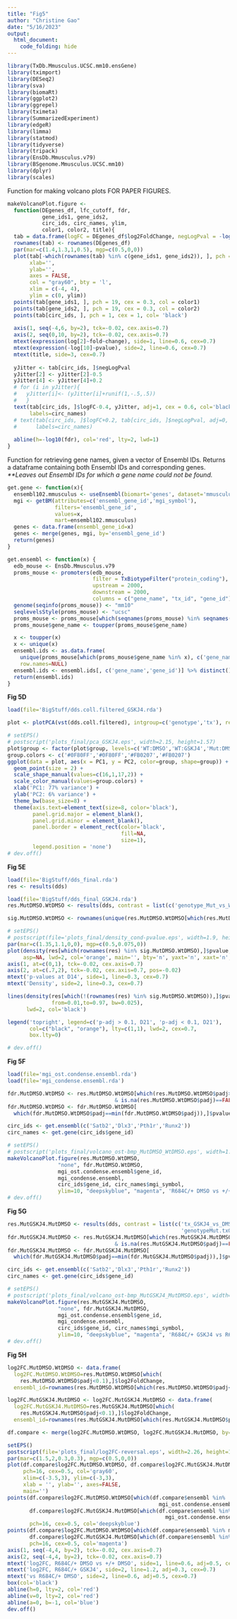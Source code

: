 ```yaml
---
title: "Fig5"
author: "Christine Gao"
date: "5/16/2023"
output: 
  html_document:
    code_folding: hide
---
```

```r
library(TxDb.Mmusculus.UCSC.mm10.ensGene)
library(tximport)
library(DESeq2)
library(sva)
library(biomaRt)
library(ggplot2)
library(ggrepel)
library(tximeta)
library(SummarizedExperiment)
library(edgeR)
library(limma)
library(statmod)
library(tidyverse)
library(tripack)
library(EnsDb.Mmusculus.v79)
library(BSgenome.Mmusculus.UCSC.mm10)
library(dplyr)
library(scales)
```

Function for making volcano plots FOR PAPER FIGURES.
```r
makeVolcanoPlot.figure <- 
  function(DEgenes_df, lfc_cutoff, fdr, 
           gene_ids1, gene_ids2, 
           circ_ids, circ_names, ylim, 
           color1, color2, title){
  tab = data.frame(logFC = DEgenes_df$log2FoldChange, negLogPval = -log10(DEgenes_df$pvalue))
  rownames(tab) <- rownames(DEgenes_df)
  par(mar=c(1.4,1.3,1,0.5), mgp=c(0.5,0,0))
  plot(tab[-which(rownames(tab) %in% c(gene_ids1, gene_ids2)), ], pch = 19, cex = 0.25, 
       xlab='',
       ylab='',
       axes = FALSE,
       col = "gray60", bty = 'l', 
       xlim = c(-4, 4), 
       ylim = c(0, ylim))
  points(tab[gene_ids1, ], pch = 19, cex = 0.3, col = color1)
  points(tab[gene_ids2, ], pch = 19, cex = 0.3, col = color2)
  points(tab[circ_ids, ], pch = 1, cex = 1, col= 'black')
  
  axis(1, seq(-4,6, by=2), tck=-0.02, cex.axis=0.7)
  axis(2, seq(0,10, by=2), tck=-0.02, cex.axis=0.7)
  mtext(expression(log[2]~fold~change), side=1, line=0.6, cex=0.7)
  mtext(expression(-log[10]~pvalue), side=2, line=0.6, cex=0.7)
  mtext(title, side=3, cex=0.7)
  
  yJitter <- tab[circ_ids, ]$negLogPval
  yJitter[2] <- yJitter[2]-0.5
  yJitter[4] <- yJitter[4]+0.2
  # for (i in yJitter){
  #   yJitter[i]<- (yJitter[i]+runif(1,-.5,.5))
  #   }
  text(tab[circ_ids, ]$logFC-0.4, yJitter, adj=1, cex = 0.6, col='black',font=3,
       labels=circ_names)
  # text(tab[circ_ids, ]$logFC+0.2, tab[circ_ids, ]$negLogPval, adj=0, cex = 0.6, col='black',font=3,
  #      labels=circ_names)
 
  abline(h=-log10(fdr), col='red', lty=2, lwd=1)
}
```

Function for retrieving gene names, given a vector of Ensembl IDs. Returns a dataframe containing both Ensembl IDs and corresponding genes. <i>**Leaves out Ensembl IDs for which a gene name could not be found.</i>
```r
get.gene <- function(x){
  ensembl102.mmusculus <- useEnsembl(biomart='genes', dataset='mmusculus_gene_ensembl', version=102)
  mgi <- getBM(attributes=c('ensembl_gene_id','mgi_symbol'),
               filters='ensembl_gene_id',
               values=x,
               mart=ensembl102.mmusculus)
  genes <- data.frame(ensembl_gene_id=x)
  genes <- merge(genes, mgi, by='ensembl_gene_id')
  return(genes)
}
```

```r
get.ensembl <- function(x) {
  edb_mouse <- EnsDb.Mmusculus.v79
  proms_mouse <- promoters(edb_mouse, 
                           filter = TxBiotypeFilter("protein_coding"), 
                           upstream = 2000, 
                           downstream = 2000, 
                           columns = c("gene_name", "tx_id", "gene_id"))
  genome(seqinfo(proms_mouse)) <- "mm10"
  seqlevelsStyle(proms_mouse) <- "ucsc"
  proms_mouse <- proms_mouse[which(seqnames(proms_mouse) %in% seqnames(Mmusculus)[1:21])]
  proms_mouse$gene_name <- toupper(proms_mouse$gene_name)

  x <- toupper(x)
  x <- unique(x)
  ensembl.ids <- as.data.frame(
    unique(proms_mouse[which(proms_mouse$gene_name %in% x), c('gene_name','gene_id')]),
    row.names=NULL)
  ensembl.ids <- ensembl.ids[, c('gene_name','gene_id')] %>% distinct()
  return(ensembl.ids)
}
```

<b>Fig 5D</b>
```r
load(file='BigStuff/dds.coll.filtered_GSKJ4.rda')

plot <- plotPCA(vst(dds.coll.filtered), intgroup=c('genotype','tx'), returnData=TRUE)

# setEPS()
# postscript('plots_final/pca_GSKJ4.eps', width=2.15, height=1.57)
plot$group <- factor(plot$group, levels=c('WT:DMSO','WT:GSKJ4','Mut:DMSO','Mut:GSKJ4'))
group.colors <- c('#0F80FF','#0F80FF','#FB0207','#FB0207')
ggplot(data = plot, aes(x = PC1, y = PC2, color=group, shape=group)) + 
  geom_point(size = 2) + 
  scale_shape_manual(values=c(16,1,17,2)) +
  scale_color_manual(values=group.colors) + 
  xlab('PC1: 77% variance') +
  ylab('PC2: 6% variance') +
  theme_bw(base_size=8) +
  theme(axis.text=element_text(size=8, color='black'),
        panel.grid.major = element_blank(),
        panel.grid.minor = element_blank(),
        panel.border = element_rect(color='black',
                                    fill=NA,
                                    size=1),
        legend.position = 'none')
# dev.off()
```

<b>Fig 5E</b>
```r
load(file='BigStuff/dds_final.rda')
res <- results(dds)

load(file='BigStuff/dds_final_GSKJ4.rda')
res.MutDMSO.WtDMSO <- results(dds, contrast = list(c('genotype_Mut_vs_WT'))) # Mut_DMSO vs WT_DMSO

sig.MutDMSO.WtDMSO <- rownames(unique(res.MutDMSO.WtDMSO[which(res.MutDMSO.WtDMSO$padj<0.1),]))

# setEPS()
# postscript(file='plots_final/density_cond-pvalue.eps', width=1.9, height=1.57)
par(mar=c(1.35,1.1,0,0), mgp=c(0.5,0.075,0))
plot(density(res[which(rownames(res) %in% sig.MutDMSO.WtDMSO),]$pvalue, from=0.01,to=0.97, bw=0.025), 
     asp=NA, lwd=2, col='orange', main='', bty='n', yaxt='n', xaxt='n', ylab='', xlab='')
axis(1, at=c(0,1), tck=-0.02, cex.axis=0.7)
axis(2, at=c(.7,2), tck=-0.02, cex.axis=0.7, pos=-0.02)
mtext('p-values at D14', side=1, line=0.3, cex=0.7)
mtext('Density', side=2, line=0.3, cex=0.7)

lines(density(res[which(!(rownames(res) %in% sig.MutDMSO.WtDMSO)),]$pvalue, 
              from=0.01,to=0.97, bw=0.025),
      lwd=2, col='black')

legend('topright', legend=c('p-adj > 0.1, D21', 'p-adj < 0.1, D21'),
       col=c("black", "orange"), lty=c(1,1), lwd=2, cex=0.7,
       box.lty=0)

# dev.off()
```

<b>Fig 5F</b>
```r
load(file='mgi_ost.condense.ensembl.rda')
load(file='mgi_condense.ensembl.rda')

fdr.MutDMSO.WtDMSO <- res.MutDMSO.WtDMSO[which(res.MutDMSO.WtDMSO$padj>0.1 
                                  & is.na(res.MutDMSO.WtDMSO$padj)==FALSE),]
fdr.MutDMSO.WtDMSO <- fdr.MutDMSO.WtDMSO[
  which(fdr.MutDMSO.WtDMSO$padj==min(fdr.MutDMSO.WtDMSO$padj)),]$pvalue[1]

circ_ids <- get.ensembl(c('Satb2','Dlx3','Pth1r','Runx2'))
circ_names <- get.gene(circ_ids$gene_id)

# setEPS()
# postscript('plots_final/volcano_ost-bmp_MutDMSO_WtDMSO.eps', width=1.96, height=1.96)
makeVolcanoPlot.figure(res.MutDMSO.WtDMSO,
                "none", fdr.MutDMSO.WtDMSO,
                mgi_ost.condense.ensembl$gene_id,
                mgi_condense.ensembl,
                circ_ids$gene_id, circ_names$mgi_symbol,
                ylim=10, "deepskyblue", "magenta", 'R684C/+ DMSO vs +/+ DMSO')
# dev.off()
```

<b>Fig 5G</b>
```r
res.MutGSKJ4.MutDMSO <- results(dds, contrast = list(c('tx_GSKJ4_vs_DMSO',
                                                       'genotypeMut.txGSKJ4'))) # Mut_GSKJ4 vs Mut_DMSO
fdr.MutGSKJ4.MutDMSO <- res.MutGSKJ4.MutDMSO[which(res.MutGSKJ4.MutDMSO$padj>0.1 
                                  & is.na(res.MutGSKJ4.MutDMSO$padj)==FALSE),]
fdr.MutGSKJ4.MutDMSO <- fdr.MutGSKJ4.MutDMSO[
  which(fdr.MutGSKJ4.MutDMSO$padj==min(fdr.MutGSKJ4.MutDMSO$padj)),]$pvalue[1]

circ_ids <- get.ensembl(c('Satb2','Dlx3','Pth1r','Runx2'))
circ_names <- get.gene(circ_ids$gene_id)

# setEPS()
# postscript('plots_final/volcano_ost-bmp_MutGSKJ4_MutDMSO.eps', width=1.96, height=1.96)
makeVolcanoPlot.figure(res.MutGSKJ4.MutDMSO,
                "none", fdr.MutGSKJ4.MutDMSO,
                mgi_ost.condense.ensembl$gene_id,
                mgi_condense.ensembl,
                circ_ids$gene_id, circ_names$mgi_symbol,
                ylim=10, "deepskyblue", "magenta", 'R684C/+ GSKJ4 vs R684C/+ DMSO')
# dev.off()
```

<b>Fig 5H</b>
```r
log2FC.MutDMSO.WtDMSO <- data.frame(
  log2FC.MutDMSO.WtDMSO=res.MutDMSO.WtDMSO[which(
    res.MutDMSO.WtDMSO$padj<0.1),]$log2FoldChange,
  ensembl_id=rownames(res.MutDMSO.WtDMSO[which(res.MutDMSO.WtDMSO$padj<0.1),]))

log2FC.MutGSKJ4.MutDMSO <- log2FC.MutGSKJ4.MutDMSO <- data.frame(
  log2FC.MutGSKJ4.MutDMSO=res.MutGSKJ4.MutDMSO[which(
    res.MutGSKJ4.MutDMSO$padj<0.1),]$log2FoldChange,
  ensembl_id=rownames(res.MutGSKJ4.MutDMSO[which(res.MutGSKJ4.MutDMSO$padj<0.1),]))

df.compare <- merge(log2FC.MutDMSO.WtDMSO, log2FC.MutGSKJ4.MutDMSO, by='ensembl_id')

setEPS()
postscript(file='plots_final/log2FC-reversal.eps', width=2.26, height=1.57)
par(mar=c(1.5,2,0.3,0.3), mgp=c(0.5,0,0))
plot(df.compare$log2FC.MutDMSO.WtDMSO, df.compare$log2FC.MutGSKJ4.MutDMSO,
     pch=16, cex=0.5, col='gray60',
     xlim=c(-3.5,3), ylim=c(-3,3),
     xlab = '', ylab='', axes=FALSE, 
     main='')
points(df.compare$log2FC.MutDMSO.WtDMSO[which(df.compare$ensembl %in%
                                                mgi_ost.condense.ensembl$gene_id)],
       df.compare$log2FC.MutGSKJ4.MutDMSO[which(df.compare$ensembl %in%
                                                  mgi_ost.condense.ensembl$gene_id)],
       pch=16, cex=0.5, col='deepskyblue')
points(df.compare$log2FC.MutDMSO.WtDMSO[which(df.compare$ensembl %in% mgi_condense.ensembl)],
       df.compare$log2FC.MutGSKJ4.MutDMSO[which(df.compare$ensembl %in% mgi_condense.ensembl)],
       pch=16, cex=0.5, col='magenta')
axis(1, seq(-4,4, by=2), tck=-0.02, cex.axis=0.7)
axis(2, seq(-4,4, by=2), tck=-0.02, cex.axis=0.7)
mtext('log2FC, R684C/+ DMSO vs +/+ DMSO', side=1, line=0.6, adj=0.5, cex=0.7)
mtext('log2FC, R684C/+ GSKJ4', side=2, line=1.2, adj=0.3, cex=0.7)
mtext('vs R684C/+ DMSO', side=2, line=0.6, adj=0.5, cex=0.7)
box(col='black')
abline(h=0, lty=2, col='red')
abline(v=0, lty=2, col='red')
abline(a=0, b=-1, col='blue')
dev.off()
```